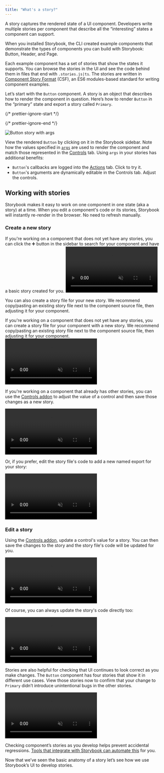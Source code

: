 ```yaml
---
title: "What's a story?"
---
```


A story captures the rendered state of a UI component. Developers write multiple stories per component that describe all the “interesting” states a component can support.

When you installed Storybook, the CLI created example components that demonstrate the types of components you can build with Storybook: Button, Header, and Page.

Each example component has a set of stories that show the states it supports. You can browse the stories in the UI and see the code behind them in files that end with `.stories.js|ts`. The stories are written in [Component Story Format](../api/csf.md) (CSF), an ES6 modules-based standard for writing component examples.

Let’s start with the `Button` component. A story is an object that describes how to render the component in question. Here’s how to render `Button` in the “primary” state and export a story called `Primary`.

{/* prettier-ignore-start */}

<CodeSnippets path="button-story-with-args.md" usesCsf3 csf2Path="get-started/whats-a-story#snippet-button-story-with-args" />

{/* prettier-ignore-end */}

![Button story with args](./example-button-args.png)

View the rendered `Button` by clicking on it in the Storybook sidebar. Note how the values specified in [`args`](../writing-stories/args.md) are used to render the component and match those represented in the [Controls](../essentials/controls.md) tab. Using `args` in your stories has additional benefits:

* `Button`'s callbacks are logged into the [Actions](../essentials/actions.md) tab. Click to try it.
* `Button`'s arguments are dynamically editable in the Controls tab. Adjust the controls.

## Working with stories

Storybook makes it easy to work on one component in one state (aka a story) at a time. When you edit a component's code or its stories, Storybook will instantly re-render in the browser. No need to refresh manually.

### Create a new story

<If renderer="react">
  If you're working on a component that does not yet have any stories, you can click the ➕ button in the sidebar to search for your component and have a basic story created for you.

  <video autoPlay muted playsInline loop>
    <source src="new-component-story-from-plus-button-optimized.mp4" type="video/mp4" />
  </video>

  You can also create a story file for your new story. We recommend copy/pasting an existing story file next to the component source file, then adjusting it for your component.
</If>

<If notRenderer="react">
  If you're working on a component that does not yet have any stories, you can create a story file for your component with a new story. We recommend copy/pasting an existing story file next to the component source file, then adjusting it for your component.
</If>

<video autoPlay muted playsInline loop>
  <source src="new-component-story-in-code-optimized.mp4" type="video/mp4" />
</video>

If you're working on a component that already has other stories, you can use the [Controls addon](../essentials/controls.md) to adjust the value of a control and then save those changes as a new story.

<video autoPlay muted playsInline loop>
  <source src="new-story-from-controls-optimized.mp4" type="video/mp4" />
</video>

Or, if you prefer, edit the story file's code to add a new named export for your story:

<video autoPlay muted playsInline loop>
  <source src="new-story-in-code-optimized.mp4" type="video/mp4" />
</video>

### Edit a story

Using the [Controls addon](../essentials/controls.md), update a control's value for a story. You can then save the changes to the story and the story file's code will be updated for you.

<video autoPlay muted playsInline loop>
  <source src="edit-story-from-controls-optimized.mp4" type="video/mp4" />
</video>

Of course, you can always update the story's code directly too:

<video autoPlay muted playsInline loop>
  <source src="edit-story-in-code-optimized.mp4" type="video/mp4" />
</video>

Stories are also helpful for checking that UI continues to look correct as you make changes. The `Button` component has four stories that show it in different use cases. View those stories now to confirm that your change to `Primary` didn’t introduce unintentional bugs in the other stories.

<video autoPlay muted playsInline loop>
  <source src="example-button-browse-stories-optimized.mp4" type="video/mp4" />
</video>

Checking component’s stories as you develop helps prevent accidental regressions. [Tools that integrate with Storybook can automate this](../writing-tests/index.md) for you.

Now that we’ve seen the basic anatomy of a story let’s see how we use Storybook’s UI to develop stories.
